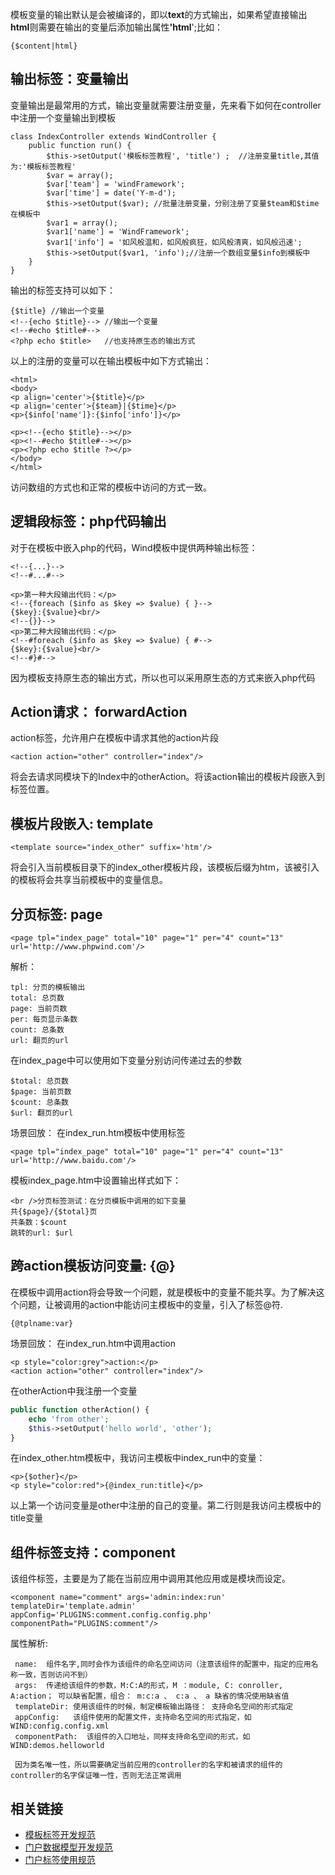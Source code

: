 模板变量的输出默认是会被编译的，即以'''text'''的方式输出，如果希望直接输出'''html'''则需要在输出的变量后添加输出属性''''html'''';比如：
<pre>{$content|html}</pre>

==输出标签：变量输出==
变量输出是最常用的方式，输出变量就需要注册变量，先来看下如何在controller中注册一个变量输出到模板
<pre>
class IndexController extends WindController {
	public function run() {
		$this->setOutput('模板标签教程', 'title') ;  //注册变量title,其值为:'模板标签教程'
		$var = array();
		$var['team'] = 'windFramework';
		$var['time'] = date('Y-m-d');
		$this->setOutput($var); //批量注册变量，分别注册了变量$team和$time在模板中
		$var1 = array();
		$var1['name'] = 'WindFramework';
		$var1['info'] = '如风般温和，如风般疯狂，如风般清爽，如风般迅速';
		$this->setOutput($var1, 'info');//注册一个数组变量$info到模板中
	}
}
</pre>
输出的标签支持可以如下：
<pre>
{$title} //输出一个变量
<!--{echo $title}--> //输出一个变量
<!--#echo $title#-->
<?php echo $title>   //也支持原生态的输出方式
</pre>
以上的注册的变量可以在输出模板中如下方式输出：
<source lang="html4strict">
<html>
<body>
<p align='center'>{$title}</p>
<p align='center'>{$team}|{$time}</p>
<p>{$info['name']}:{$info['info']}</p>

<p><!--{echo $title}--></p>
<p><!--#echo $title#--></p>
<p><?php echo $title ?></p>
</body>
</html>
</source>
访问数组的方式也和正常的模板中访问的方式一致。
==逻辑段标签：php代码输出==
对于在模板中嵌入php的代码，Wind模板中提供两种输出标签：
<pre>
<!--{...}-->
<!--#...#-->
</pre>

<source lang="html4strict">
<p>第一种大段输出代码：</p>
<!--{foreach ($info as $key => $value) { }-->
{$key}:{$value}<br/>
<!--{}}-->
<p>第二种大段输出代码：</p>
<!--#foreach ($info as $key => $value) { #-->
{$key}:{$value}<br/>
<!--#}#-->
</source>
因为模板支持原生态的输出方式，所以也可以采用原生态的方式来嵌入php代码
==Action请求： forwardAction==
action标签，允许用户在模板中请求其他的action片段
<source lang="html4strict">
<action action="other" controller="index"/>
</source>
将会去请求同模块下的Index中的otherAction。将该action输出的模板片段嵌入到标签位置。
==模板片段嵌入: template==
<source lang="html4strict">
<template source="index_other" suffix='htm'/>
</source>
将会引入当前模板目录下的index_other模板片段，该模板后缀为htm，该被引入的模板将会共享当前模板中的变量信息。
==分页标签: page==
<source lang="html4strict">
<page tpl="index_page" total="10" page="1" per="4" count="13" url='http://www.phpwind.com'/>
</source>
解析：
<pre>
tpl: 分页的模板输出
total: 总页数
page: 当前页数
per: 每页显示条数
count: 总条数
url: 翻页的url
</pre>
在index_page中可以使用如下变量分别访问传递过去的参数
<pre>
$total: 总页数
$page: 当前页数
$count: 总条数
$url: 翻页的url
</pre>
场景回放：
在index_run.htm模板中使用标签
<source lang="html4strict">
<page tpl="index_page" total="10" page="1" per="4" count="13" url='http://www.baidu.com'/>
</source>
模板index_page.htm中设置输出样式如下：
<source lang="html4strict">
<br />分页标签测试：在分页模板中调用的如下变量
共{$page}/{$total}页
共条数：$count
跳转的url: $url
</source>
==跨action模板访问变量: {@}==
在模板中调用action将会导致一个问题，就是模板中的变量不能共享。为了解决这个问题，让被调用的action中能访问主模板中的变量，引入了标签@符.
<source lang="html4strict">
{@tplname:var}
</source>
场景回放：
在index_run.htm中调用action
<source lang="html4strict">
<p style="color:grey">action:</p>
<action action="other" controller="index"/>
</source>
在otherAction中我注册一个变量
<syntaxhighlight lang="php">
public function otherAction() {
	echo 'from other';
	$this->setOutput('hello world', 'other');
}
</syntaxhighlight>
在index_other.htm模板中，我访问主模板中index_run中的变量：
<source lang="html4strict">
<p>{$other}</p>
<p style="color:red">{@index_run:title}</p>   
</source>
以上第一个访问变量是other中注册的自己的变量。第二行则是我访问主模板中的title变量
==组件标签支持：component==
该组件标签，主要是为了能在当前应用中调用其他应用或是模块而设定。
<source lang="html4strict">
<component name="comment" args='admin:index:run' templateDir='template.admin' appConfig='PLUGINS:comment.config.config.php' componentPath="PLUGINS:comment"/>
</source>
属性解析:
<pre>
 name:  组件名字,同时会作为该组件的命名空间访问（注意该组件的配置中，指定的应用名称一致，否则访问不到）
 args:  传递给该组件的参数，M:C:A的形式，M ：module, C: conroller, A:action； 可以缺省配置，组合： m:c:a 、 c:a 、 a 缺省的情况使用缺省值
 templateDir: 使用该组件的时候，制定模板输出路径： 支持命名空间的形式指定
 appConfig:   该组件使用的配置文件，支持命名空间的形式指定，如WIND:config.config.xml
 componentPath:  该组件的入口地址，同样支持命名空间的形式，如WIND:demos.helloworld
</pre>
  因为类名唯一性，所以需要确定当前应用的controller的名字和被请求的组件的controller的名字保证唯一性，否则无法正常调用
== 相关链接 ==
*[[模板标签开发规范]]
*[[门户数据模型开发规范]]
*[[门户标签使用规范]]

